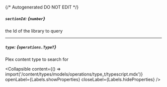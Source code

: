 {/* Autogenerated DO NOT EDIT  */}

##### `sectionId`: *{`number`}*
the Id of the library to query

---
##### `type`: *{`operations.TypeT`}*
Plex content type to search for

<Collapsible content={() => import('/content/types/models/operations/type_t/typescript.mdx')} openLabel={Labels.showProperties} closeLabel={Labels.hideProperties} />



